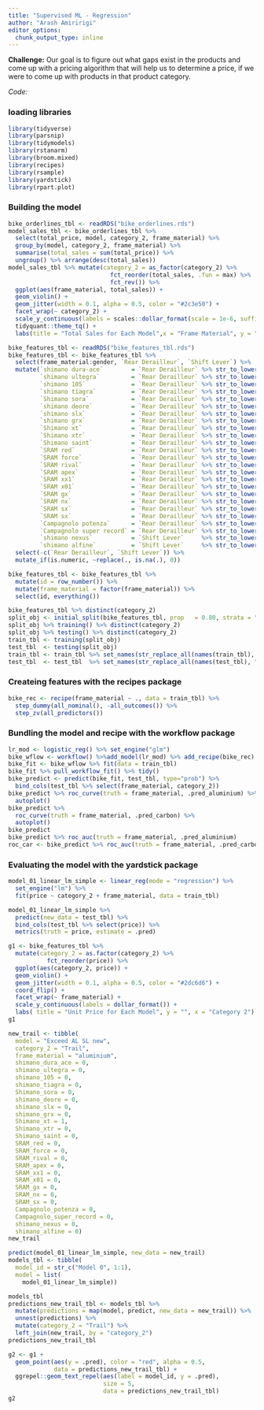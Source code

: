 ```yaml
---
title: "Supervised ML - Regression"
author: "Arash Amiririgi"
editor_options: 
  chunk_output_type: inline
---
```


**Challenge:**
Our goal is to figure out what gaps exist in the products and come up with a pricing algorithm that will help us to determine a price, if we were to come up with products in that product category.

*Code:*

### loading libraries
```r
library(tidyverse)
library(parsnip)
library(tidymodels)
library(rstanarm)
library(broom.mixed)
library(recipes)
library(rsample)
library(yardstick)
library(rpart.plot)
```

### Building the model
```r
bike_orderlines_tbl <- readRDS("bike_orderlines.rds")
model_sales_tbl <- bike_orderlines_tbl %>%
  select(total_price, model, category_2, frame_material) %>%
  group_by(model, category_2, frame_material) %>%
  summarise(total_sales = sum(total_price)) %>%
  ungroup() %>% arrange(desc(total_sales))
model_sales_tbl %>% mutate(category_2 = as_factor(category_2) %>% 
                             fct_reorder(total_sales, .fun = max) %>% 
                             fct_rev()) %>%
  ggplot(aes(frame_material, total_sales)) +
  geom_violin() +
  geom_jitter(width = 0.1, alpha = 0.5, color = "#2c3e50") +
  facet_wrap(~ category_2) +
  scale_y_continuous(labels = scales::dollar_format(scale = 1e-6, suffix = "M", accuracy = 0.1)) +
  tidyquant::theme_tq() +
  labs(title = "Total Sales for Each Model",x = "Frame Material", y = "Revenue")

bike_features_tbl <- readRDS("bike_features_tbl.rds")
bike_features_tbl <- bike_features_tbl %>% 
  select(frame_material:gender, `Rear Derailleur`, `Shift Lever`) %>% 
  mutate(`shimano dura-ace`        = `Rear Derailleur` %>% str_to_lower() %>% str_detect("shimano dura-ace ") %>% as.numeric(),
         `shimano ultegra`         = `Rear Derailleur` %>% str_to_lower() %>% str_detect("shimano ultegra ") %>% as.numeric(),
         `shimano 105`             = `Rear Derailleur` %>% str_to_lower() %>% str_detect("shimano 105 ") %>% as.numeric(),
         `shimano tiagra`          = `Rear Derailleur` %>% str_to_lower() %>% str_detect("shimano tiagra ") %>% as.numeric(),
         `Shimano sora`            = `Rear Derailleur` %>% str_to_lower() %>% str_detect("shimano sora") %>% as.numeric(),
         `shimano deore`           = `Rear Derailleur` %>% str_to_lower() %>% str_detect("shimano deore(?! xt)") %>% as.numeric(),
         `shimano slx`             = `Rear Derailleur` %>% str_to_lower() %>% str_detect("shimano slx") %>% as.numeric(),
         `shimano grx`             = `Rear Derailleur` %>% str_to_lower() %>% str_detect("shimano grx") %>% as.numeric(),
         `Shimano xt`              = `Rear Derailleur` %>% str_to_lower() %>% str_detect("shimano deore xt |shimano xt ") %>% as.numeric(),
         `Shimano xtr`             = `Rear Derailleur` %>% str_to_lower() %>% str_detect("shimano xtr") %>% as.numeric(),
         `Shimano saint`           = `Rear Derailleur` %>% str_to_lower() %>% str_detect("shimano saint") %>% as.numeric(),
         `SRAM red`                = `Rear Derailleur` %>% str_to_lower() %>% str_detect("sram red") %>% as.numeric(),
         `SRAM force`              = `Rear Derailleur` %>% str_to_lower() %>% str_detect("sram force") %>% as.numeric(),
         `SRAM rival`              = `Rear Derailleur` %>% str_to_lower() %>% str_detect("sram rival") %>% as.numeric(),
         `SRAM apex`               = `Rear Derailleur` %>% str_to_lower() %>% str_detect("sram apex") %>% as.numeric(),
         `SRAM xx1`                = `Rear Derailleur` %>% str_to_lower() %>% str_detect("sram xx1") %>% as.numeric(),
         `SRAM x01`                = `Rear Derailleur` %>% str_to_lower() %>% str_detect("sram x01|sram xo1") %>% as.numeric(),
         `SRAM gx`                 = `Rear Derailleur` %>% str_to_lower() %>% str_detect("sram gx") %>% as.numeric(),
         `SRAM nx`                 = `Rear Derailleur` %>% str_to_lower() %>% str_detect("sram nx") %>% as.numeric(),
         `SRAM sx`                 = `Rear Derailleur` %>% str_to_lower() %>% str_detect("sram sx") %>% as.numeric(),
         `SRAM sx`                 = `Rear Derailleur` %>% str_to_lower() %>% str_detect("sram sx") %>% as.numeric(),
         `Campagnolo potenza`      = `Rear Derailleur` %>% str_to_lower() %>% str_detect("campagnolo potenza") %>% as.numeric(),
         `Campagnolo super record` = `Rear Derailleur` %>% str_to_lower() %>% str_detect("campagnolo super record") %>% as.numeric(),
         `shimano nexus`           = `Shift Lever`     %>% str_to_lower() %>% str_detect("shimano nexus") %>% as.numeric(),
         `shimano alfine`          = `Shift Lever`     %>% str_to_lower() %>% str_detect("shimano alfine") %>% as.numeric()) %>%  
  select(-c(`Rear Derailleur`, `Shift Lever`)) %>% 
  mutate_if(is.numeric, ~replace(., is.na(.), 0)) 

bike_features_tbl <- bike_features_tbl %>% 
  mutate(id = row_number()) %>% 
  mutate(frame_material = factor(frame_material)) %>%
  select(id, everything()) 

bike_features_tbl %>% distinct(category_2)
split_obj <- initial_split(bike_features_tbl, prop   = 0.80, strata = "category_2")
split_obj %>% training() %>% distinct(category_2)
split_obj %>% testing() %>% distinct(category_2)
train_tbl <- training(split_obj)
test_tbl  <- testing(split_obj)
train_tbl <- train_tbl %>% set_names(str_replace_all(names(train_tbl), " |-", "_"))
test_tbl  <- test_tbl  %>% set_names(str_replace_all(names(test_tbl), " |-", "_"))
```

### Createing features with the recipes package
```r
bike_rec <- recipe(frame_material ~ ., data = train_tbl) %>% 
  step_dummy(all_nominal(), -all_outcomes()) %>% 
  step_zv(all_predictors()) 
```

### Bundling the model and recipe with the workflow package
```r
lr_mod <- logistic_reg() %>% set_engine("glm")
bike_wflow <- workflow() %>%add_model(lr_mod) %>% add_recipe(bike_rec)
bike_fit <- bike_wflow %>% fit(data = train_tbl)
bike_fit %>% pull_workflow_fit() %>% tidy()
bike_predict <- predict(bike_fit, test_tbl, type="prob") %>% 
  bind_cols(test_tbl %>% select(frame_material, category_2)) 
bike_predict %>% roc_curve(truth = frame_material, .pred_aluminium) %>% 
  autoplot()
bike_predict %>% 
  roc_curve(truth = frame_material, .pred_carbon) %>% 
  autoplot()
bike_predict
bike_predict %>% roc_auc(truth = frame_material, .pred_aluminium)
roc_car <- bike_predict %>% roc_auc(truth = frame_material, .pred_carbon)

```

### Evaluating the model with the yardstick package
```r
model_01_linear_lm_simple <- linear_reg(mode = "regression") %>%
  set_engine("lm") %>%
  fit(price ~ category_2 + frame_material, data = train_tbl)

model_01_linear_lm_simple %>%
  predict(new_data = test_tbl) %>%
  bind_cols(test_tbl %>% select(price)) %>%
  metrics(truth = price, estimate = .pred)

g1 <- bike_features_tbl %>% 
  mutate(category_2 = as.factor(category_2) %>% 
           fct_reorder(price)) %>% 
  ggplot(aes(category_2, price)) +
  geom_violin() +
  geom_jitter(width = 0.1, alpha = 0.5, color = "#2dc6d6") +
  coord_flip() +
  facet_wrap(~ frame_material) +
  scale_y_continuous(labels = dollar_format()) +
  labs( title = "Unit Price for Each Model", y = "", x = "Category 2")
g1

new_trail <- tibble(
  model = "Exceed AL SL new",
  category_2 = "Trail",
  frame_material = "aluminium",
  shimano_dura_ace = 0,
  shimano_ultegra = 0,
  shimano_105 = 0,
  shimano_tiagra = 0,
  Shimano_sora = 0,
  shimano_deore = 0,
  shimano_slx = 0,
  shimano_grx = 0,
  Shimano_xt = 1,
  Shimano_xtr = 0,
  Shimano_saint = 0,
  SRAM_red = 0,
  SRAM_force = 0,
  SRAM_rival = 0,
  SRAM_apex = 0,
  SRAM_xx1 = 0,
  SRAM_x01 = 0,
  SRAM_gx = 0,
  SRAM_nx = 0,
  SRAM_sx = 0,
  Campagnolo_potenza = 0,
  Campagnolo_super_record = 0,
  shimano_nexus = 0,
  shimano_alfine = 0)
new_trail

predict(model_01_linear_lm_simple, new_data = new_trail)
models_tbl <- tibble(
  model_id = str_c("Model 0", 1:1),
  model = list(
    model_01_linear_lm_simple))

models_tbl
predictions_new_trail_tbl <- models_tbl %>%
  mutate(predictions = map(model, predict, new_data = new_trail)) %>%
  unnest(predictions) %>%
  mutate(category_2 = "Trail") %>%
  left_join(new_trail, by = "category_2")
predictions_new_trail_tbl

g2 <- g1 +
  geom_point(aes(y = .pred), color = "red", alpha = 0.5,
             data = predictions_new_trail_tbl) +
  ggrepel::geom_text_repel(aes(label = model_id, y = .pred),
                           size = 5,
                           data = predictions_new_trail_tbl)
g2
```
